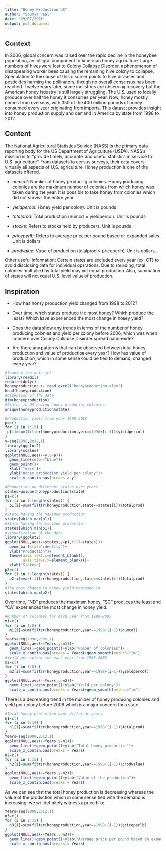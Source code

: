 ```yaml
---
title: "Honey Production US"
author: "Soumya Paul"
date: "29/07/2021"
output: pdf_document
---
```

## Context
In 2006, global concern was raised over the rapid decline in the honeybee population, an integral component to American honey agriculture. Large numbers of hives were lost to Colony Collapse Disorder, a phenomenon of disappearing worker bees causing the remaining hive colony to collapse. Speculation to the cause of this disorder points to hive diseases and pesticides harming the pollinators, though no overall consensus has been reached. Twelve years later, some industries are observing recovery but the American honey industry is still largely struggling. The U.S. used to locally produce over half the honey it consumes per year. Now, honey mostly comes from overseas, with 350 of the 400 million pounds of honey consumed every year originating from imports. This dataset provides insight into honey production supply and demand in America by state from 1998 to 2012.

## Content
The National Agricultural Statistics Service (NASS) is the primary data reporting body for the US Department of Agriculture (USDA). NASS's mission is to "provide timely, accurate, and useful statistics in service to U.S. agriculture". From datasets to census surveys, their data covers virtually all aspects of U.S. agriculture. Honey production is one of the datasets offered.

* _numcol_:
Number of honey producing colonies. Honey producing colonies are the maximum number of colonies from which honey was taken during the year. It is possible to take honey from colonies which did not survive the entire year

* _yieldpercol_: Honey yield per colony. Unit is pounds

* _totalprod_: Total production (numcol $\times$ yieldpercol). Unit is pounds

* _stocks_: Refers to stocks held by producers. Unit is pounds

* _priceperlb_: Refers to average price per pound based on expanded sales. Unit is dollars.

* _prodvalue_: Value of production (totalprod $\times$ priceperlb). Unit is dollars.

Other useful information: Certain states are excluded every year (ex. CT) to avoid disclosing data for individual operations. Due to rounding, total colonies multiplied by total yield may not equal production. Also, summation of states will not equal U.S. level value of production.

## Inspiration
* How has honey production yield changed from 1998 to 2012?

* Over time, which states produce the most honey? Which produce the least? Which have experienced the most change in honey yield?

* Does the data show any trends in terms of the number of honey producing colonies and yield per colony before 2006, which was when concern over Colony Collapse Disorder spread nationwide?

* Are there any patterns that can be observed between total honey production and value of production every year? How has value of production, which in some sense could be tied to demand, changed every year?

```r
#loading the data set
library(readxl)
require(dplyr)
honeyproduction <- read_excel("honeyproduction.xlsx")
head(honeyproduction)
#dimension of the data
dim(honeyproduction)
#States in US having honey producing colonies
unique(honeyproduction$state)
```
```r
#Production yield from year 1998-2012
p=c()
for (i in 1:15) {
 p[i]=sum(filter(honeyproduction,year==1998+(i-1))$yieldpercol) 
}
y=seq(1998,2012,1)
library(ggplot2)
library(scales)
ggplot(NULL,aes(x=y,y=p))+
  geom_line(color="blue")+
  geom_point()+
  xlab("Years")+
  ylab("Honey production yield per colony")+
  scale_x_continuous(breaks = y)
```
```r
#Production on different states over years
states=unique(honeyproduction$state)
p1=c()
for (i in 1:length(states)) {
  p1[i]=sum(filter(honeyproduction,state==states[i])$totalprod)
}
#State having the maximum production
states[which.max(p1)]
#State having the minimum production
states[which.min(p1)]
#Visualization of the data
library(ggplot2)
ggplot(NULL,aes(x=states,y=p1,fill=states))+
  geom_bar(stat="identity")+
  ylab("Production")+
  theme(axis.text.x=element_blank(),
        axis.ticks.x=element_blank())+
  xlab("States")
p2=c()
for (i in 1:length(states)) {
  p2[i]=var(filter(honeyproduction,state==states[i])$totalprod)
}
#The most change in honey yield happened in
states[which.max(p2)]
```
Over time, "ND" produces the maximum honey, "SC" produces the least and "CA" experienced the most change in honey yield.
```r
#Number of colonies for each year from 1998-2005
m1=c()
for (i in 1:8) {
  m1[i]=sum(filter(honeyproduction,year==1998+(i-1))$numcol)
}
Years=seq(1998,2005,1)
ggplot(NULL,aes(x=Years,y=m1))+
  geom_line()+geom_point()+ylab("Number of colonies")+
  scale_x_continuous(breaks = Years)+geom_smooth(method="lm")
#Yield per colony for each year from 1998-2005
m2=c()
for (i in 1:8) {
  m2[i]=sum(filter(honeyproduction,year==1998+(i-1))$yieldpercol)
}
ggplot(NULL,aes(x=Years,y=m2))+
  geom_line()+geom_point()+ylab("Yield per colony")+
  scale_x_continuous(breaks = Years)+geom_smooth(method="lm")
```
There is a decreasing trend in the number of honey producing colonies and yield per colony before 2006 which is a major concern for a state.
```r
#Total honey production over different years
n1=c()
for (i in 1:15) {
  n1[i]=sum(filter(honeyproduction,year==1998+(i-1))$totalprod)
}
Years=seq(1998,2012,1)
ggplot(NULL,aes(x=Years,y=n1))+
  geom_line()+geom_point()+ylab("Total honey production")+
  scale_x_continuous(breaks = Years)
n2=c()
for (i in 1:15) {
  n2[i]=sum(filter(honeyproduction,year==1998+(i-1))$prodvalue)
}
ggplot(NULL,aes(x=Years,y=n2))+
  geom_line()+geom_point()+ylab("Value of the production")+
  scale_x_continuous(breaks = Years)

```
As we can see that the total honey production is decreasing whereas the value of the production which in some sense tied with the demand is increasing, we  will definitely witness a price hike.
```r
Years=seq(1998,2012,1)
n3=c()
for (i in 1:15) {
  n3[i]=sum(filter(honeyproduction,year==1998+(i-1))$priceperlb)
}
ggplot(NULL,aes(x=Years,y=n3))+
  geom_line()+geom_point()+ylab("Average price per pound based on expanded sales")+
  scale_x_continuous(breaks = Years)
```

